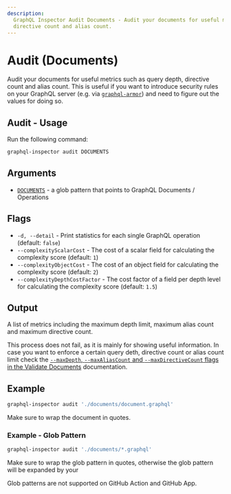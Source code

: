 ```yaml
---
description:
  GraphQL Inspector Audit Documents - Audit your documents for useful metrics such as query depth,
  directive count and alias count.
---
```



# Audit (Documents)

Audit your documents for useful metrics such as query depth, directive count and alias count. This
is useful if you want to introduce security rules on your GraphQL server (e.g. via
[`graphql-armor`](https://github.com/Escape-Technologies/graphql-armor)) and need to figure out the
values for doing so.

## Audit - Usage

Run the following command:

```sh
graphql-inspector audit DOCUMENTS
```

## Arguments

- [`DOCUMENTS`](../api/documents) - a glob pattern that points to GraphQL Documents / Operations

## Flags

- `-d, --detail` - Print statistics for each single GraphQL operation (default: `false`)
- `--complexityScalarCost` - The cost of a scalar field for calculating the complexity score
  (default: `1`)
- `--complexityObjectCost` - The cost of an object field for calculating the complexity score
  (default: `2`)
- `--complexityDepthCostFactor` - The cost factor of a field per depth level for calculating the
  complexity score (default: `1.5`)

## Output

A list of metrics including the maximum depth limit, maximum alias count and maximum directive
count.

This process does not fail, as it is mainly for showing useful information. In case you want to
enforce a certain query deth, directive count or alias count limit check the
[`--maxDepth`, `--maxAliasCount` and `--maxDirectiveCount` flags in the Validate Documents](./validate)
documentation.

## Example

```sh
graphql-inspector audit './documents/document.graphql'
```

<Callout type="warning">Make sure to wrap the document in quotes.</Callout>

### Example - Glob Pattern

```sh
graphql-inspector audit './documents/*.graphql'
```

<Callout type="info">
  Make sure to wrap the glob pattern in quotes, otherwise the glob pattern will be expanded by your
</Callout>

<Callout type="warning">Glob patterns are not supported on GitHub Action and GitHub App.</Callout>
